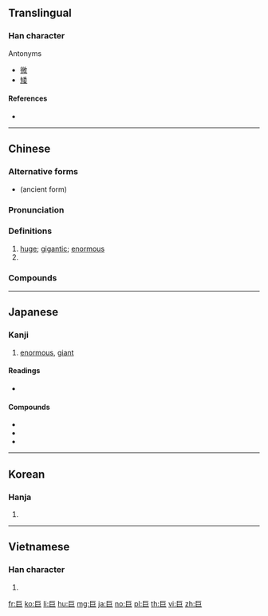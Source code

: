 {{character info/new}}
{{also|鉅}}
==Translingual==

===Han character===
{{Han char|rn=48|rad=工|as=02|sn=5|four=71717|canj=SS}}

; Antonyms
* [[微]]
* [[矮]]

====References====
* {{Han ref|kx=0325.120|dkj=08722|dj=0628.020|hdz=10082.010|uh=5DE8|ud=24040|bh=A5A8|bd=42408}}

----

==Chinese==
{{zh-forms}}

===Alternative forms===
* {{l|zh|𢀑}} (ancient form)

===Pronunciation===
{{zh-pron
|m=jù
|c=geoi6
|h=pfs=kî
|mn=kī/kū
|w=
|mc=y
|oc=y
|ma=
|cat=a,pn
}}

===Definitions===
{{zh-hanzi}}

# [[huge]]; [[gigantic]]; [[enormous]]
# {{surname|lang=zh}}

===Compounds===
{{zh-der|一代巨擘|三巨頭|天王巨星|巨人|巨人族|巨人症|巨作|巨公|巨勛|巨匠|巨商|巨型|巨壑|巨大|巨大無比|巨子|巨室|巨富|巨川|巨幅|巨擘|巨星|巨棒|巨棒外交|巨款|巨毋霸|巨流|巨浪|巨海|巨浸|巨港|巨無霸|巨然|巨爵座|巨猾|巨猿|巨盜|巨眼|巨石|巨石文化|巨碩|巨禍|巨萬|巨細|巨脾症|巨著|巨蛇座|巨蛋|巨蜥|巨蟹座|巨蠹|巨觥|巨變|巨資|巨闕|巨響|巨頭|巨額|楊巨源|泥足巨人|深奸巨猾|狂濤巨浪|看文巨眼|老奸巨猾|艱巨|超巨星|郭巨|鴻篇巨制|鴻篇巨帙}}

----

==Japanese==

===Kanji===
{{ja-kanji|grade=c|rs=工02}}

# [[enormous]], [[giant]]

====Readings====
* {{ja-readings|goon=[[ご]] (go)|kanon=[[きょ]] (kyo)|kanyoon=[[こ]] (ko)|kun=[[おおきい]] (ookii)}}

====Compounds====
* {{ja-r|巨人|きょじん|gloss=a giant}}
* {{ja-r|巨乳|きょにゅう}}
* {{ja-r|巨大|きょだい|gloss=huge}}

----

==Korean==

===Hanja===
{{ko-hanja|hangeul=[[거]]|rv=geo|mr=kŏ}}

# {{defn|lang=ko|sort=工02}}

----

==Vietnamese==

===Han character===
{{vi-hantu|[[cự]], [[cựa]]|rs=工02}}

# {{defn|lang=vi|sort=工02}}

[[fr:巨]]
[[ko:巨]]
[[li:巨]]
[[hu:巨]]
[[mg:巨]]
[[ja:巨]]
[[no:巨]]
[[pl:巨]]
[[th:巨]]
[[vi:巨]]
[[zh:巨]]